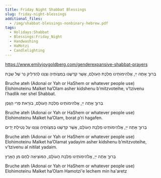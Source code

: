 ```yaml
---
title: Friday Night Shabbat Blessings
slug: friday-night-blessings
additional_files:
  - /img/shabbat-blessings-nonbinary-hebrew.pdf
tags:
  - Holidays:Shabbat
  - Blessings:Friday_Night
  - Handwashing
  - HaMotzi
  - Candlelighting
---
```


[https://www.emilyjoygoldberg.com/genderexpansive-shabbat-prayers ](https://www.emilyjoygoldberg.com/genderexpansive-shabbat-prayers)

<HB>  בְּרוּךֶ אָתֶה ײַ, אֱלֹהִימוֹתֵינוּ מַלְכֶּת הָעוֹלָם, אֲשֶׁר קִדְשֶׁנוּ בְּמִצְוֹתֶיהֶ וְצִוֶנוּ לְהַדְלִיק נֵר שֶׁל שַבָּת </HB>

Bruche ateh (Adonai or Yah or HaShem or whatever people use) Elohimoteinu Malket ha’Olam asher kidshenu b’mitzvoteihe, v’tzivenu l’hadlik ner shel Shabbat.

<HB>  בְּרוּךֶ אָתֶה ײַ,  אֱלֹהִימוֹתֵינוּ מַלְכֶּת הָעוֹלָם, בּוֹרָאת פְּרִי הַגָּֽפֶן </HB>

Bruche ateh (Adonai or Yah or HaShem or whatever people use) Elohimoteinu Malket ha’Olam, borat p’ri hagafen.

<HB>  בְּרוּךֶ אָתֶה ײַ, אֱלֹהִימוֹתֵינוּ מַלְכֶּת הָעוֹלָם, אֲשֶׁר קִדְשֶׁנוּ בְּמִצְוֹתֶיהֶ וְצִוֶנוּ עַל נְטִילַת יָדַיִם </HB>

Bruche ateh (Adonai or Yah or HaShem or whatever people use) Elohimoteinu Malket ha’Olamat yadayim
asher kidshenu b’mitzvoteihe, v’tzivenu al nitilat yadaim.

<HB> בְּרוּךֶ אָתֶה ײַ, אֱלֹהִימוֹתֵינוּ מַלְכֶּת הָעוֹלָם, הַמּוֹצִיאֶה לֶחֶם מִן הָאָרֶץ </HB>

Bruche ateh (Adonai or Yah or HaShem or whatever people use) Elohimoteinu Malket ha’Olam Hamotzi'e lechem min ha'aretz

<Files frontMatter={frontMatter} />
